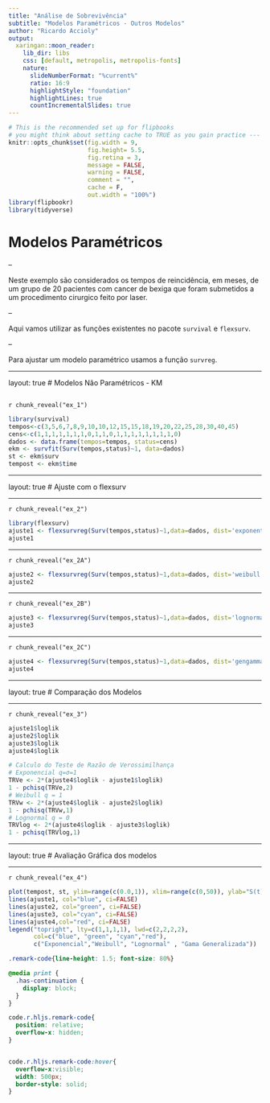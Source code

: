 ```yaml
---
title: "Análise de Sobrevivência"
subtitle: "Modelos Paramétricos - Outros Modelos"
author: "Ricardo Accioly"
output:
  xaringan::moon_reader:
    lib_dir: libs
    css: [default, metropolis, metropolis-fonts]
    nature:
      slideNumberFormat: "%current%"
      ratio: 16:9
      highlightStyle: "foundation"
      highlightLines: true
      countIncrementalSlides: true
---
```



```r
# This is the recommended set up for flipbooks
# you might think about setting cache to TRUE as you gain practice --- building flipbooks from scratch can be time consuming
knitr::opts_chunk$set(fig.width = 9, 
                      fig.height= 5.5,  
                      fig.retina = 3, 
                      message = FALSE, 
                      warning = FALSE, 
                      comment = "", 
                      cache = F, 
                      out.width = "100%")
library(flipbookr)
library(tidyverse)
```


# Modelos Paramétricos

--

Neste exemplo são considerados os tempos de reincidência, em meses, de um grupo de 20 pacientes com cancer de bexiga que foram submetidos a um procedimento cirurgico feito por laser. 

--

Aqui vamos utilizar as funções existentes no pacote `survival` e `flexsurv`. 

--

Para ajustar um modelo paramétrico usamos a função `survreg`.

---

layout: true
# Modelos Não Paramétricos - KM


<!-- get a flipbook version of the my_cars code chunk - pauses are where parentheses are balanced -->
---

`r chunk_reveal("ex_1")`

```r
library(survival)
tempos<-c(3,5,6,7,8,9,10,10,12,15,15,18,19,20,22,25,28,30,40,45)
cens<-c(1,1,1,1,1,1,1,0,1,1,0,1,1,1,1,1,1,1,1,0)
dados <- data.frame(tempos=tempos, status=cens)
ekm <- survfit(Surv(tempos,status)~1, data=dados)
st <- ekm$surv
tempost <- ekm$time
```

---

layout: true
# Ajuste com o flexsurv 

---

`r chunk_reveal("ex_2")`

```r
library(flexsurv)
ajuste1 <- flexsurvreg(Surv(tempos,status)~1,data=dados, dist='exponential')
ajuste1
```

---

`r chunk_reveal("ex_2A")`

```r
ajuste2 <- flexsurvreg(Surv(tempos,status)~1,data=dados, dist='weibull')
ajuste2
```

---

`r chunk_reveal("ex_2B")`

```r
ajuste3 <- flexsurvreg(Surv(tempos,status)~1,data=dados, dist='lognormal')
ajuste3
```

---

`r chunk_reveal("ex_2C")`

```r
ajuste4 <- flexsurvreg(Surv(tempos,status)~1,data=dados, dist='gengamma')
ajuste4
```

---

layout: true
#  Comparação dos Modelos  

---

`r chunk_reveal("ex_3")`

```r
ajuste1$loglik
ajuste2$loglik
ajuste3$loglik
ajuste4$loglik

# Calculo do Teste de Razão de Verossimilhança
# Exponencial q=σ=1
TRVe <- 2*(ajuste4$loglik - ajuste1$loglik)
1 - pchisq(TRVe,2)
# Weibull q = 1
TRVw <- 2*(ajuste4$loglik - ajuste2$loglik)
1 - pchisq(TRVw,1)
# Lognormal q = 0
TRVlog <- 2*(ajuste4$loglik - ajuste3$loglik)
1 - pchisq(TRVlog,1)
```

---

layout: true
#  Avaliação Gráfica dos modelos 

---

`r chunk_reveal("ex_4")`

```r
plot(tempost, st, ylim=range(c(0.0,1)), xlim=range(c(0,50)), ylab="S(t)", xlab="Tempo (meses)")
lines(ajuste1, col="blue", ci=FALSE)
lines(ajuste2, col="green", ci=FALSE)
lines(ajuste3, col="cyan", ci=FALSE)
lines(ajuste4,col="red", ci=FALSE)
legend("topright", lty=c(1,1,1,1), lwd=c(2,2,2,2),
       col=c("blue", "green", "cyan","red"),
       c("Exponencial","Weibull", "Lognormal" , "Gama Generalizada"))
```



<!-- adjust font size in this css code chunk, currently 80 -->

```css
.remark-code{line-height: 1.5; font-size: 80%}

@media print {
  .has-continuation {
    display: block;
  }
}

code.r.hljs.remark-code{
  position: relative;
  overflow-x: hidden;
}


code.r.hljs.remark-code:hover{
  overflow-x:visible;
  width: 500px;
  border-style: solid;
}
```



